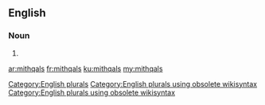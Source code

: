 ==English==

===Noun===
{{head|en}}

# {{plural of|mithqal}}

[[Category:English plurals]][[Category:English plurals using obsolete wikisyntax]][[Category:English plurals using obsolete wikisyntax]]

[[ar:mithqals]]
[[fr:mithqals]]
[[ku:mithqals]]
[[my:mithqals]]